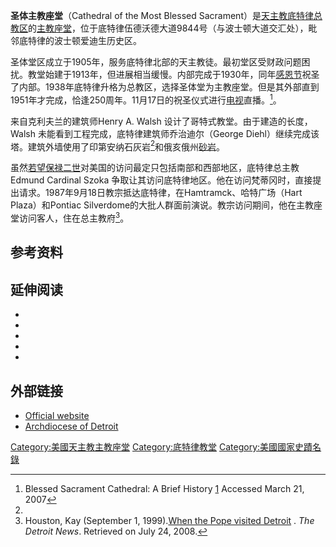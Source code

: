 {{Infobox_nrhp
| name =圣体主教座堂
| nrhp_type = 
| image = Cathedral of the Most Blessed Sacrament, Detroit, MI.jpg
| caption = 
| location= 底特律
| lat_degrees = 
| long_degrees = 
| area =
| built = 1913
| architect= Henry A. Walsh
| architecture= 哥特复兴
| added = 1982
| governing_body = 天主教底特律总教区
| mpsub=
| refnum= 82002894<ref name="nris">{{cite web |url=http://www.nr.nps.gov/ |title=National Register Information System |date=2007-01-23 |work=National Register of Historic Places |publisher=National Park Service |deadurl=yes |archiveurl=https://web.archive.org/web/20071002195303/http://www.nr.nps.gov/ |archivedate=2007-10-02 |accessdate=2009-03-22 }}</ref>
}}

'''圣体主教座堂'''（Cathedral of the Most Blessed Sacrament）是[[天主教底特律总教区|天主教底特律总教区]]的[[主教座堂|主教座堂]]，位于底特律伍德沃德大道9844号（与波士顿大道交汇处），毗邻底特律的波士顿爱迪生历史区。 

圣体堂区成立于1905年，服务底特律北部的天主教徒。最初堂区受财政问题困扰。教堂始建于1913年，但进展相当缓慢。内部完成于1930年，同年[[感恩节|感恩节]]祝圣了内部。1938年底特律升格为总教区，选择圣体堂为主教座堂。但是其外部直到1951年才完成，恰逢250周年。11月17日的祝圣仪式进行[[电视|电视]]直播。<ref name="History">Blessed Sacrament Cathedral: A Brief History [http://www.aodonline.org/AODOnline/Offices+and+Ministries+12009/Cathedral+of+the+Most+Blessed+Sacrament+8330/Most+Blessed+Sacrament+Cathedral+-+The+Cathedral+Builds+Again.htm] {{Wayback|url=http://www.aodonline.org/AODOnline/Offices+and+Ministries+12009/Cathedral+of+the+Most+Blessed+Sacrament+8330/Most+Blessed+Sacrament+Cathedral+-+The+Cathedral+Builds+Again.htm |date=20090620012907 }} Accessed March 21, 2007</ref>。

来自克利夫兰的建筑师Henry A. Walsh 设计了哥特式教堂。由于建造的长度，Walsh 未能看到工程完成，底特律建筑师乔治迪尔（George Diehl）继续完成该塔。建筑外墙使用了印第安纳石灰岩<ref name="History"/>和俄亥俄州[[砂岩|砂岩]]。

虽然[[若望保禄二世|若望保禄二世]]对美国的访问最定只包括南部和西部地区，底特律总主教Edmund Cardinal Szoka 争取让其访问底特律地区。他在访问梵蒂冈时，直接提出请求。1987年9月18日教宗抵达底特律，在Hamtramck、哈特广场（Hart Plaza）和Pontiac Silverdome的大批人群面前演说。教宗访问期间，他在主教座堂访问客人，住在总主教府<ref name=Papal>Houston, Kay (September 1, 1999).[http://info.detnews.com/history/story/index.cfm?id=40&category=people When the Pope visited Detroit] {{Wayback|url=http://info.detnews.com/history/story/index.cfm?id=40&category=people |date=20070218235459 }}. ''The Detroit News''. Retrieved on July 24, 2008.</ref>。

== 参考资料 ==
{{reflist}}
== 延伸阅读 ==
* {{Cite book| author=Godzak, Roman|title= Archdiocese of Detroit (Images of America)| url=https://archive.org/details/archdioceseofdet0000godz|year=2000|publisher=Arcadia Publishing|id=ISBN 0738507972}}
* {{Cite book| author=Godzak, Roman|title= Catholic Churches of Detroit (Images of America)|year=2004|publisher=Arcadia Publishing|id=ISBN 0-7385-3235-5}}
* {{Cite book| author=Godzak, Roman|title= Make Straight the Path: A 300 Year Pilgrimage Archdiocese of Detroit|year=2000|publisher=Editions du Signe|id=ISBN 2-7468-0145-0}}
* {{Cite book| author=Tentler, Leslie Woodcock with forward by Edmund Cardinal Szoka
 |title= Seasons of Grace: A History of the Catholic Archdiocese of Detroit|year=1992|publisher=Wayne State University Press|id=ISBN 0-8143-2106-2}}
* {{Cite book|author=Tutag, Nola Huse with Lucy Hamilton|title=Discovering Stained Glass in Detroit|publisher=Wayne State University Press|year=1988|id=ISBN 0-8143-1875-4}}

== 外部链接 ==
* [http://www.aodonline.org/AODOnline/Offices+and+Ministries+12009/Cathedral+of+the+Most+Blessed+Sacrament+8330/Cathedral+of+the+Most+Blessed+Sacrament.htm Official website] {{Wayback|url=http://www.aodonline.org/AODOnline/Offices+and+Ministries+12009/Cathedral+of+the+Most+Blessed+Sacrament+8330/Cathedral+of+the+Most+Blessed+Sacrament.htm |date=20091214014918 }}
* [http://www.aodonline.org Archdiocese of Detroit] {{Wayback|url=http://www.aodonline.org/ |date=20120226081507 }}

[[Category:美國天主教主教座堂|Category:美國天主教主教座堂]]
[[Category:底特律教堂|Category:底特律教堂]]
[[Category:美國國家史蹟名錄|Category:美國國家史蹟名錄]]